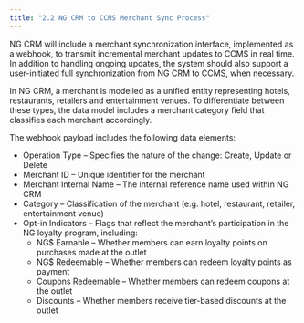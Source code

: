 ```yaml
---
title: "2.2 NG CRM to CCMS Merchant Sync Process"
---
```


NG CRM will include a merchant synchronization interface, implemented as a webhook, to transmit incremental merchant updates to CCMS in real time. In addition to handling ongoing updates, the system should also support a user-initiated full synchronization from NG CRM to CCMS, when necessary.

In NG CRM, a merchant is modelled as a unified entity representing hotels, restaurants, retailers and entertainment venues. To differentiate between these types, the data model includes a merchant category field that classifies each merchant accordingly.

The webhook payload includes the following data elements:

- Operation Type – Specifies the nature of the change: Create, Update or Delete
- Merchant ID – Unique identifier for the merchant
- Merchant Internal Name – The internal reference name used within NG CRM
- Category – Classification of the merchant (e.g. hotel, restaurant, retailer, entertainment venue)
- Opt-in Indicators – Flags that reflect the merchant’s participation in the NG loyalty program, including:
    - NG$ Earnable – Whether members can earn loyalty points on purchases made at the outlet
    - NG$ Redeemable – Whether members can redeem loyalty points as payment
    - Coupons Redeemable – Whether members can redeem coupons at the outlet
    - Discounts – Whether members receive tier-based discounts at the outlet